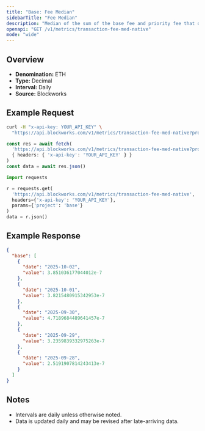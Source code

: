 ```yaml
---
title: "Base: Fee Median"
sidebarTitle: "Fee Median"
description: "Median of the sum of the base fee and priority fee that day"
openapi: "GET /v1/metrics/transaction-fee-med-native"
mode: "wide"
---
```


## Overview

- **Denomination:** ETH
- **Type:** Decimal
- **Interval:** Daily
- **Source:** Blockworks

## Example Request

<CodeGroup>

```bash cURL
curl -H "x-api-key: YOUR_API_KEY" \
  "https://api.blockworks.com/v1/metrics/transaction-fee-med-native?project=base"
```

```typescript TypeScript
const res = await fetch(
  'https://api.blockworks.com/v1/metrics/transaction-fee-med-native?project=base',
  { headers: { 'x-api-key': 'YOUR_API_KEY' } }
)
const data = await res.json()
```

```python Python
import requests

r = requests.get(
  'https://api.blockworks.com/v1/metrics/transaction-fee-med-native',
  headers={'x-api-key': 'YOUR_API_KEY'},
  params={'project': 'base'}
)
data = r.json()
```

</CodeGroup>

## Example Response

```json
{
  "base": [
    {
      "date": "2025-10-02",
      "value": 3.851036177044012e-7
    },
    {
      "date": "2025-10-01",
      "value": 3.8215480915342953e-7
    },
    {
      "date": "2025-09-30",
      "value": 4.7189684489641457e-7
    },
    {
      "date": "2025-09-29",
      "value": 3.2359839332975263e-7
    },
    {
      "date": "2025-09-28",
      "value": 2.5191907814243413e-7
    }
  ]
}
```

## Notes
- Intervals are daily unless otherwise noted.
- Data is updated daily and may be revised after late-arriving data.